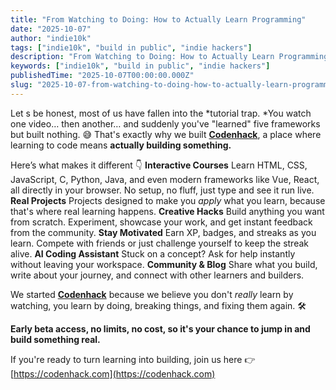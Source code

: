 ```yaml
---
title: "From Watching to Doing: How to Actually Learn Programming"
date: "2025-10-07"
author: "indie10k"
tags: ["indie10k", "build in public", "indie hackers"]
description: "From Watching to Doing: How to Actually Learn Programming"
keywords: ["indie10k", "build in public", "indie hackers"]
publishedTime: "2025-10-07T00:00:00.000Z"
slug: "2025-10-07-from-watching-to-doing-how-to-actually-learn-programming-hj3BZuX2Do1laRDtYKz8"
---
```


Let s be honest, most of us have fallen into the *tutorial trap. *You watch one video… then another… and suddenly you've "learned" five frameworks but built nothing. 😅
That's exactly why we built [**Codenhack**](https://codenhack.com), a place where learning to code means **actually building something.**

Here’s what makes it different 👇
**Interactive Courses**
Learn HTML, CSS, JavaScript, C, Python, Java, and even modern frameworks like  Vue, React, all directly in your browser.
No setup, no fluff, just type and see it run live.
**Real Projects**
Projects designed to make you *apply* what you learn, because that's where real learning happens.
**Creative Hacks**
Build anything you want from scratch. Experiment, showcase your work, and get instant feedback from the community.
**Stay Motivated**
Earn XP, badges, and streaks as you learn. Compete with friends or just challenge yourself to keep the streak alive.
**AI Coding Assistant**
Stuck on a concept? Ask for help instantly without leaving your workspace.
**Community &amp; Blog**
Share what you build, write about your journey, and connect with other learners and builders.

We started [**Codenhack**](https://codenhack.com) because we believe you don't *really* learn by watching, you learn by doing, breaking things, and fixing them again. 🛠️

**Early beta access, no limits, no cost, so it's your chance to jump in and build something real.**

If you're ready to turn learning into building, join us here 👉 [https://codenhack.com](https://codenhack.com)
